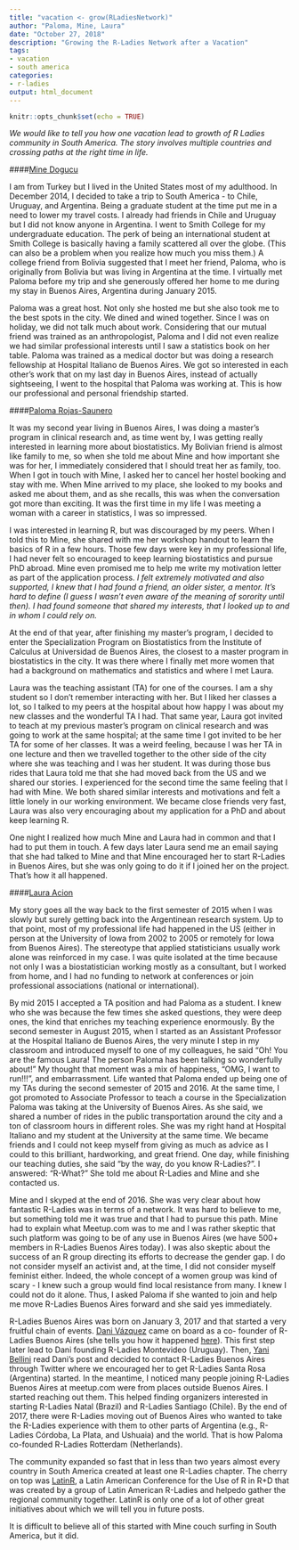 ```yaml
---
title: "vacation <- grow(RLadiesNetwork)"
author: "Paloma, Mine, Laura"
date: "October 27, 2018"
description: "Growing the R-Ladies Network after a Vacation"
tags: 
- vacation
- south america
categories:
- r-ladies
output: html_document
---
```


```r
knitr::opts_chunk$set(echo = TRUE)
```

*We would like to tell you how one vacation lead to growth of R Ladies community in South America. The story involves multiple countries and crossing paths at the right time in life.* 

####[Mine Dogucu](https://twitter.com/MineDogucu)


I am from Turkey but I lived in the United States most of my adulthood. In December 2014, I decided to take a trip to South America - to Chile, Uruguay, and Argentina. Being a graduate student at the time put me in a need to lower my travel costs. I already had friends in Chile and Uruguay but I did not know anyone in Argentina. I went to Smith College for my undergraduate education. The perk of being an international student at Smith College is basically having a family scattered all over the globe. (This can also be a problem when you realize how much you miss them.)  A college friend from Bolivia suggested that I meet her friend, Paloma, who is originally from Bolivia but was living in Argentina at the time. I virtually met Paloma before my trip and she generously offered her home to me during my stay in Buenos Aires, Argentina during January 2015. 

Paloma was a great host. Not only she hosted me but she also took me to the best spots in the city. We dined and wined together. Since I was on holiday, we did not talk much about work. Considering that our mutual friend was trained as an anthropologist, Paloma and I did not even realize we had similar professional interests until I saw a statistics book on her table. Paloma was trained as a medical doctor but was doing a research fellowship at Hospital Italiano de Buenos Aires. We got so interested in each other’s work that on my last day in Buenos Aires, instead of actually sightseeing, I went to the hospital that Paloma was working at. This is how our professional and personal friendship started. 

####[Paloma Rojas-Saunero](https://twitter.com/palolili23)


It was my second year living in Buenos Aires, I was doing a master’s program in clinical research and, as time went by, I was getting really interested in learning more about biostatistics. My Bolivian friend is almost like family to me, so when she told me about Mine and how important she was for her, I immediately considered that I should treat her as family, too. When I got in touch with Mine, I asked her to cancel her hostel booking and stay with me. When Mine arrived to my place, she looked to my books and asked me about them, and as she recalls, this was when the conversation got more than exciting. It was the first time in my life I was meeting a woman with a career in statistics, I was so impressed. 

I was interested in learning R, but was discouraged by my peers. When I told this to Mine, she shared with me her workshop handout to learn the basics of R in a few hours. Those few days were key in my professional life, I had never felt so encouraged to keep learning biostatistics and pursue PhD abroad. Mine even promised me to help me write my motivation letter as part of the application process. *I felt extremely motivated and also supported, I knew that I had found a friend, an older sister, a mentor. It’s hard to define (I guess I wasn’t even aware of the meaning of sorority until then). I had found someone that shared my interests, that I looked up to and in whom I could rely on.* 

At the end of that year, after finishing my master’s program, I decided to enter the Specialization Program on Biostatistics from the Institute of Calculus at Universidad de Buenos Aires, the closest to a master program in biostatistics in the city. It was there where I finally met more women that had a background on mathematics and statistics and where I met Laura.

Laura was the teaching assistant (TA)  for one of the courses. I am a shy student so I don’t remember interacting with her. But I liked her classes a lot, so I talked to my peers at the hospital about how happy I was about my new classes and the wonderful TA I had. That same year, Laura got invited to teach at my previous master’s program on clinical research and was going to work at the same hospital; at the same time I got invited to be her TA for some of her classes. It was a weird feeling, because I was her TA in one lecture and then we travelled together to the other side of the city where she was teaching and I was her student. It was during those bus rides that Laura told me that she had moved back from the US and we shared our stories. I experienced for the second time the same feeling that I had with Mine. We both shared similar interests and motivations and felt a little lonely in our working environment. We became close friends very fast, Laura was also very encouraging about my application for a PhD and about keep learning R.

One night I realized how much Mine and Laura had in common and that I had to put them in touch. A few days later Laura send me an email saying that she had talked to Mine and that Mine encouraged her to start R-Ladies in Buenos Aires, but she was only going to do it if I joined her on the project. That’s how it all happened.

####[Laura Acion](https://twitter.com/_lacion_)


My story goes all the way back to the first semester of 2015 when I was slowly but surely getting back into the Argentinean research system. Up to that point, most of my professional life had happened in the US (either in person at the University of Iowa from 2002 to 2005 or remotely for Iowa from Buenos Aires). The stereotype that applied statisticians usually work alone was reinforced in my case. I was quite isolated at the time because not only I was a biostatistician working mostly as a consultant, but I worked from home, and I had no funding to network at conferences or join professional associations (national or international).  

By mid 2015 I accepted a TA position and had Paloma as a student. I knew who she was because the few times she asked questions, they were deep ones, the kind that enriches my teaching experience enormously. By the second semester in August 2015, when I started as an Assistant Professor at the Hospital Italiano de Buenos Aires, the very minute I step in my classroom and introduced myself to one of my colleagues, he said “Oh! You are the famous Laura! The person Paloma has been talking so wonderfully about!” My thought that moment was a mix of happiness, “OMG, I want to run!!!”, and embarrassment. Life wanted that Paloma ended up being one of my TAs during the second semester of 2015 and 2016. At the same time, I got promoted to Associate Professor to teach a course in the Specialization Paloma was taking at the University of Buenos Aires. As she said, we shared a number of rides in the public transportation around the city and a ton of classroom hours in different roles. She was my right hand at Hospital Italiano and my student at the University at the same time. We became friends and I could not keep myself from giving as much as advice as I could to this brilliant, hardworking, and great friend. One day, while finishing our teaching duties, she said “by the way, do you know R-Ladies?”. I answered: “R-What?” She told me about R-Ladies and Mine and she contacted us.

Mine and I skyped at the end of 2016. She was very clear about how fantastic R-Ladies was in terms of a network. It was hard to believe to me, but something told me it was true and that I had to pursue this path. Mine had to explain what Meetup.com was to me and I was rather skeptic that such platform was going to be of any use in Buenos Aires (we have 500+ members in R-Ladies Buenos Aires today). I was also skeptic about the success of an R group directing its efforts to decrease the gender gap. I do not consider myself an activist and, at the time, I did not consider myself feminist either. Indeed, the whole concept of a women group was kind of scary - I knew such a group would find local resistance from many. I knew I could not do it alone. Thus, I asked Paloma if she wanted to join and help me move R-Ladies Buenos Aires forward and she said yes immediately. 

R-Ladies Buenos Aires was born on January 3, 2017 and that started a very fruitful chain of events. [Dani Vázquez](https://twitter.com/d4tagirl) came on board as a co- founder of R-Ladies Buenos Aires (she tells you how it happened [here](https://d4tagirl.com/2017/01/the-r-ladies-way)). This first step later lead to Dani founding R-Ladies Montevideo (Uruguay). Then, [Yani Bellini](https://twitter.com/yabellini) read Dani’s post and decided to contact R-Ladies Buenos Aires through Twitter where we encouraged her to get R-Ladies Santa Rosa (Argentina) started. In the meantime, I noticed many people joining R-Ladies Buenos Aires at meetup.com were from places outside Buenos Aires. I started reaching out them. This helped finding organizers interested in starting  R-Ladies Natal (Brazil) and R-Ladies Santiago (Chile). By the end of 2017, there were R-Ladies moving out of Buenos Aires who wanted to take the R-Ladies experience with them to other parts of Argentina (e.g., R-Ladies Córdoba, La Plata, and Ushuaia) and the world. That is how Paloma co-founded R-Ladies Rotterdam (Netherlands). 

The community expanded so fast that in less than two years almost every country in South America created at least one R-Ladies chapter. The cherry on top was [LatinR](http://latin-r.com/en), a Latin American Conference for the Use of R in R+D that was created by a group of Latin American R-Ladies and helpedo gather the regional community together. LatinR is only one of a lot of other great initiatives about which we will tell you in future posts.

It is difficult to believe all of this started with Mine couch surfing in South America, but it did.  

